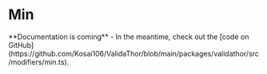 
# Min

<Callout emoji="⚠️">
  **Documentation is coming** - In the meantime, check out the [code on GitHub](https://github.com/Kosai106/ValidaThor/blob/main/packages/validathor/src/modifiers/min.ts).
</Callout>
